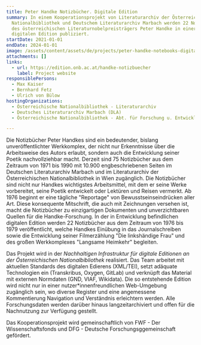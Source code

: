 ```yaml
---
title: Peter Handke Notizbücher. Digitale Edition
summary: In einem Kooperationsprojekt von Literaturarchiv der Österreichischen
  Nationalbibliothek und Deutschem Literaturarchiv Marbach werden 22 Notizbücher
  des österreichischen Literaturnobelpreisträgers Peter Handke in einer
  digitalen Edition publiziert.
startDate: 2021-01-01
endDate: 2024-01-01
image: /assets/content/assets/de/projects/peter-handke-notebooks-digital-edition/projektlogo_lowres_2.png
attachments: []
links:
  - url: https://edition.onb.ac.at/handke-notizbuecher
    label: Project website
responsiblePersons:
  - Max Kaiser
  - Bernhard Fetz
  - Ulrich von Bülow
hostingOrganizations:
  - Österreichische Nationalbibliothek - Literaturarchiv
  - Deutsches Literaturarchiv Marbach (DLA)
  - Österreichische Nationalbibliothek - Abt. für Forschung u. Entwicklung

---
```

Die Notizbücher Peter Handkes sind ein bedeutender, bislang unveröffentlichter Werkkomplex, der nicht nur Erkenntnisse über die Arbeitsweise des Autors erlaubt, sondern auch die Entwicklung seiner Poetik nachvollziehbar macht. Derzeit sind 75 Notizbücher aus dem Zeitraum von 1971 bis 1990 mit 10.900 engbeschriebenen Seiten im Deutschen Literaturarchiv Marbach und im Literaturarchiv der Österreichischen Nationalbibliothek in Wien zugänglich. Die Notizbücher sind nicht nur Handkes wichtigstes Arbeitsmittel, mit dem er seine Werke vorbereitet, seine Poetik entwickelt oder Lektüren und Reisen vermerkt. Ab 1976 beginnt er eine tägliche "Reportage" von Bewusstseinseindrücken aller Art. Diese konsequente Mitschrift, die auch mit Zeichnungen versehen ist, macht die Notizbücher zu einzigartigen Dokumenten und unverzichtbaren Quellen für die Handke-Forschung. In der in Entwicklung befindlichen digitalen Edition werden 22 Notizbücher aus dem Zeitraum von 1976 bis 1979 veröffentlicht, welche Handkes Einübung in das Journalschreiben sowie die Entwicklung seiner Filmerzählung "Die linkshändige Frau" und des großen Werkkomplexes "Langsame Heimkehr" begleiten.

Das Projekt wird in der _Nachhaltigen Infrastruktur für digitale Editionen an der Österreichischen Nationalbibliothek_ realisiert. Das Team arbeitet mit aktuellen Standards des digitalen Edierens (XML/TEI), setzt adäquate Technologien ein (Transkribus, Oxygen, GitLab) und verknüpft das Material mit externen Normdaten (GND, VIAF, Wikidata). Die so entstehende Edition wird nicht nur in einer nutzer\*innenfreundlichen Web-Umgebung zugänglich sein, wo diverse Register und eine angemessene Kommentierung Navigation und Verständnis erleichtern werden. Alle Forschungsdaten werden darüber hinaus langzeitarchiviert und offen für die Nachnutzung zur Verfügung gestellt.

Das Kooperationsprojekt wird gemeinschaftlich von FWF - Der Wissenschaftsfonds und DFG - Deutsche Forschungsggemeinschaft gefördert.
